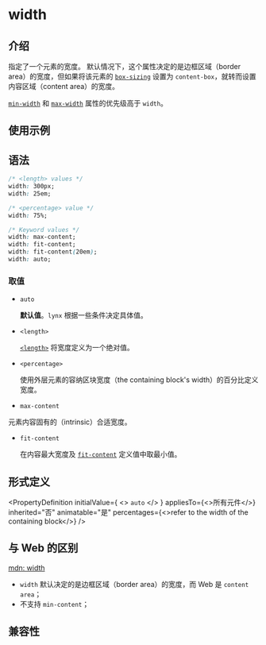 # width

## 介绍

指定了一个元素的宽度。
默认情况下，这个属性决定的是边框区域（border area）的宽度，但如果将该元素的 [`box-sizing`](./box-sizing.mdx) 设置为 `content-box`，就转而设置内容区域（content area）的宽度。

[`min-width`](./min-width) 和 [`max-width`](./max-width) 属性的优先级高于 `width`。

## 使用示例


<Go
  example="css-api"
  defaultFile="src/width/App.tsx"
  img="/assets/doc/css/width.jpg"
  entry="src/width"
  defaultEntryFile="dist/width.lynx.bundle"
/>

## 语法

```css
/* <length> values */
width: 300px;
width: 25em;

/* <percentage> value */
width: 75%;

/* Keyword values */
width: max-content;
width: fit-content;
width: fit-content(20em);
width: auto;
```

### 取值

- `auto`

  **默认值**。`lynx` 根据一些条件决定具体值。

- `<length>`

  [`<length>`](api/css/data-type/length.mdx) 将宽度定义为一个绝对值。

- `<percentage>`

  使用外层元素的容纳区块宽度（the containing block's width）的百分比定义宽度。

- `max-content`

元素内容固有的（intrinsic）合适宽度。

- `fit-content`

  在内容最大宽度及 [`fit-content`](api/css/data-type/fit-content.mdx) 定义值中取最小值。

## 形式定义


<PropertyDefinition
  initialValue={
    <>
      <code>auto</code>
    </>
  }
  appliesTo={<>所有元件</>}
  inherited="否"
  animatable="是"
  percentages={<>refer to the width of the containing block</>}
/>

## 与 Web 的区别

[mdn: width](https://developer.mozilla.org/en-US/docs/Web/CSS/width)

- `width` 默认决定的是边框区域（border area）的宽度，而 Web 是 `content area`；
- 不支持 `min-content`；

## 兼容性


<LegacyCompatTable metadata="css/properties/width" />
